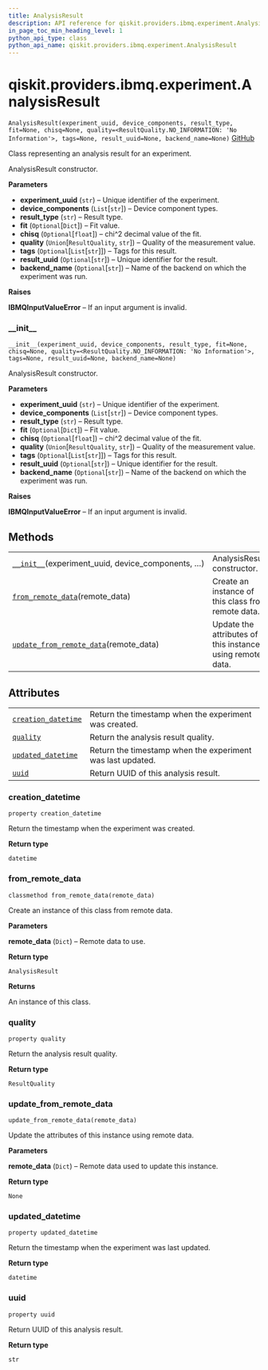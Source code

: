 ```yaml
---
title: AnalysisResult
description: API reference for qiskit.providers.ibmq.experiment.AnalysisResult
in_page_toc_min_heading_level: 1
python_api_type: class
python_api_name: qiskit.providers.ibmq.experiment.AnalysisResult
---
```


# qiskit.providers.ibmq.experiment.AnalysisResult

<span id="qiskit.providers.ibmq.experiment.AnalysisResult" />

`AnalysisResult(experiment_uuid, device_components, result_type, fit=None, chisq=None, quality=<ResultQuality.NO_INFORMATION: 'No Information'>, tags=None, result_uuid=None, backend_name=None)` [GitHub](https://github.com/qiskit/qiskit-ibmq-provider/tree/stable/0.12/qiskit/providers/ibmq/experiment/analysis_result.py "view source code")

Class representing an analysis result for an experiment.

AnalysisResult constructor.

**Parameters**

*   **experiment\_uuid** (`str`) – Unique identifier of the experiment.
*   **device\_components** (`List`\[`str`]) – Device component types.
*   **result\_type** (`str`) – Result type.
*   **fit** (`Optional`\[`Dict`]) – Fit value.
*   **chisq** (`Optional`\[`float`]) – chi^2 decimal value of the fit.
*   **quality** (`Union`\[`ResultQuality`, `str`]) – Quality of the measurement value.
*   **tags** (`Optional`\[`List`\[`str`]]) – Tags for this result.
*   **result\_uuid** (`Optional`\[`str`]) – Unique identifier for the result.
*   **backend\_name** (`Optional`\[`str`]) – Name of the backend on which the experiment was run.

**Raises**

**IBMQInputValueError** – If an input argument is invalid.

### \_\_init\_\_

<span id="qiskit.providers.ibmq.experiment.AnalysisResult.__init__" />

`__init__(experiment_uuid, device_components, result_type, fit=None, chisq=None, quality=<ResultQuality.NO_INFORMATION: 'No Information'>, tags=None, result_uuid=None, backend_name=None)`

AnalysisResult constructor.

**Parameters**

*   **experiment\_uuid** (`str`) – Unique identifier of the experiment.
*   **device\_components** (`List`\[`str`]) – Device component types.
*   **result\_type** (`str`) – Result type.
*   **fit** (`Optional`\[`Dict`]) – Fit value.
*   **chisq** (`Optional`\[`float`]) – chi^2 decimal value of the fit.
*   **quality** (`Union`\[`ResultQuality`, `str`]) – Quality of the measurement value.
*   **tags** (`Optional`\[`List`\[`str`]]) – Tags for this result.
*   **result\_uuid** (`Optional`\[`str`]) – Unique identifier for the result.
*   **backend\_name** (`Optional`\[`str`]) – Name of the backend on which the experiment was run.

**Raises**

**IBMQInputValueError** – If an input argument is invalid.

## Methods

|                                                                                                                                                                                               |                                                           |
| --------------------------------------------------------------------------------------------------------------------------------------------------------------------------------------------- | --------------------------------------------------------- |
| [`__init__`](#qiskit.providers.ibmq.experiment.AnalysisResult.__init__ "qiskit.providers.ibmq.experiment.AnalysisResult.__init__")(experiment\_uuid, device\_components, …)                   | AnalysisResult constructor.                               |
| [`from_remote_data`](#qiskit.providers.ibmq.experiment.AnalysisResult.from_remote_data "qiskit.providers.ibmq.experiment.AnalysisResult.from_remote_data")(remote\_data)                      | Create an instance of this class from remote data.        |
| [`update_from_remote_data`](#qiskit.providers.ibmq.experiment.AnalysisResult.update_from_remote_data "qiskit.providers.ibmq.experiment.AnalysisResult.update_from_remote_data")(remote\_data) | Update the attributes of this instance using remote data. |

## Attributes

|                                                                                                                                                               |                                                            |
| ------------------------------------------------------------------------------------------------------------------------------------------------------------- | ---------------------------------------------------------- |
| [`creation_datetime`](#qiskit.providers.ibmq.experiment.AnalysisResult.creation_datetime "qiskit.providers.ibmq.experiment.AnalysisResult.creation_datetime") | Return the timestamp when the experiment was created.      |
| [`quality`](#qiskit.providers.ibmq.experiment.AnalysisResult.quality "qiskit.providers.ibmq.experiment.AnalysisResult.quality")                               | Return the analysis result quality.                        |
| [`updated_datetime`](#qiskit.providers.ibmq.experiment.AnalysisResult.updated_datetime "qiskit.providers.ibmq.experiment.AnalysisResult.updated_datetime")    | Return the timestamp when the experiment was last updated. |
| [`uuid`](#qiskit.providers.ibmq.experiment.AnalysisResult.uuid "qiskit.providers.ibmq.experiment.AnalysisResult.uuid")                                        | Return UUID of this analysis result.                       |

### creation\_datetime

<span id="qiskit.providers.ibmq.experiment.AnalysisResult.creation_datetime" />

`property creation_datetime`

Return the timestamp when the experiment was created.

**Return type**

`datetime`

### from\_remote\_data

<span id="qiskit.providers.ibmq.experiment.AnalysisResult.from_remote_data" />

`classmethod from_remote_data(remote_data)`

Create an instance of this class from remote data.

**Parameters**

**remote\_data** (`Dict`) – Remote data to use.

**Return type**

`AnalysisResult`

**Returns**

An instance of this class.

### quality

<span id="qiskit.providers.ibmq.experiment.AnalysisResult.quality" />

`property quality`

Return the analysis result quality.

**Return type**

`ResultQuality`

### update\_from\_remote\_data

<span id="qiskit.providers.ibmq.experiment.AnalysisResult.update_from_remote_data" />

`update_from_remote_data(remote_data)`

Update the attributes of this instance using remote data.

**Parameters**

**remote\_data** (`Dict`) – Remote data used to update this instance.

**Return type**

`None`

### updated\_datetime

<span id="qiskit.providers.ibmq.experiment.AnalysisResult.updated_datetime" />

`property updated_datetime`

Return the timestamp when the experiment was last updated.

**Return type**

`datetime`

### uuid

<span id="qiskit.providers.ibmq.experiment.AnalysisResult.uuid" />

`property uuid`

Return UUID of this analysis result.

**Return type**

`str`

